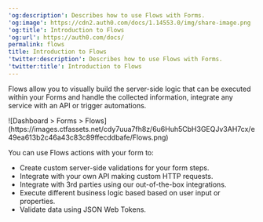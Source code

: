 ---
'og:description': Describes how to use Flows with Forms.
'og:image': https://cdn2.auth0.com/docs/1.14553.0/img/share-image.png
'og:title': Introduction to Flows
'og:url': https://auth0.com/docs/
permalink: flows
title: Introduction to Flows
'twitter:description': Describes how to use Flows with Forms.
'twitter:title': Introduction to Flows
---
Flows allow you to visually build the server-side logic that can be executed within your Forms and handle the collected information, integrate any service with an API or trigger automations.

<Frame>![Dashboard > Forms > Flows](https://images.ctfassets.net/cdy7uua7fh8z/6u6Huh5CbH3GEQJv3AH7cx/e49ea613b2c46a43c83c89ffecddbafe/Flows.png)</Frame>

You can use Flows actions with your form to:

* Create custom server-side validations for your form steps.
* Integrate with your own API making custom HTTP requests.
* Integrate with 3rd parties using our out-of-the-box integrations.
* Execute different business logic based based on user input or properties.
* Validate data using <Tooltip tip="JSON Web Token (JWT): Standard ID Token format (and often Access Token format) used to represent claims securely between two parties." cta="View Glossary" href="/docs/glossary?term=JSON+Web+Tokens">JSON Web Tokens</Tooltip>.